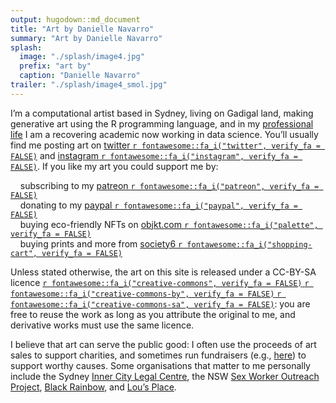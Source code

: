```yaml
---
output: hugodown::md_document
title: "Art by Danielle Navarro"
summary: "Art by Danielle Navarro"
splash:
  image: "./splash/image4.jpg"
  prefix: "art by"
  caption: "Danielle Navarro"
trailer: "./splash/image4_smol.jpg"
---
```


I'm a computational artist based in Sydney, living on Gadigal land, making generative art using the R programming language, and in my [professional life](https://djnavarro.net) I am a recovering academic now working in data science. You'll usually find me posting art on [twitter `r fontawesome::fa_i("twitter", verify_fa = FALSE)`](https://twitter.com/djnavarro) and [instagram `r fontawesome::fa_i("instagram", verify_fa = FALSE)`](https://www.instagram.com/daniellenavarro77/). If you like my art you could support me by:

&nbsp; &nbsp; subscribing to my [patreon `r fontawesome::fa_i("patreon", verify_fa = FALSE)`](https://www.patreon.com/djnavarro) <br>
&nbsp; &nbsp; donating to my [paypal `r fontawesome::fa_i("paypal", verify_fa = FALSE)`](https://www.paypal.me/daniellenavarro77) <br>
&nbsp; &nbsp; buying eco-friendly NFTs on [objkt.com `r fontawesome::fa_i("palette", verify_fa = FALSE)`](https://objkt.djnavarro.net/collections) <br>
&nbsp; &nbsp; buying prints and more from [society6 `r fontawesome::fa_i("shopping-cart", verify_fa = FALSE)`](https://society6.com/djnavarro) <br>

Unless stated otherwise, the art on this site is released under a CC-BY-SA licence [`r fontawesome::fa_i("creative-commons", verify_fa = FALSE)` `r fontawesome::fa_i("creative-commons-by", verify_fa = FALSE)` `r fontawesome::fa_i("creative-commons-sa", verify_fa = FALSE)`](https://creativecommons.org/licenses/by-sa/4.0/): you are free to reuse the work as long as you attribute the original to me, and derivative works must use the same licence. 

I believe that art can serve the public good: I often use the proceeds of art sales to support charities, and sometimes run fundraisers (e.g., [here](https://www.gofundme.com/f/data-science-art-to-support-a-womens-refuge)) to support worthy causes. Some organisations that matter to me personally include the Sydney [Inner City Legal Centre](https://www.iclc.org.au/), the NSW [Sex Worker Outreach Project](https://swop.org.au/), [Black Rainbow](http://www.blackrainbow.org.au/), and [Lou's Place](https://www.lousplace.com.au/).
